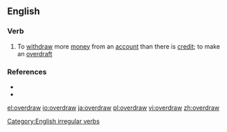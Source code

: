 ==English==

===Verb===
{{en-verb|overdraws|overdrawing|overdrew|overdrawn}}

# To [[withdraw]] more [[money]] from an [[account]] than there is [[credit]]; to make an [[overdraft]]

===References===
* {{R:Century 1911}}
* {{R:Webster 1913}}

[[Category:English irregular verbs]]

[[el:overdraw]]
[[io:overdraw]]
[[ja:overdraw]]
[[pl:overdraw]]
[[vi:overdraw]]
[[zh:overdraw]]